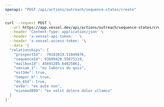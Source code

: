 ```yaml
---
openapi: "POST /api/actions/outreach/sequence-states/create"
---
```


<RequestExample>

```bash Request
curl --request POST \
  --url https://app.vessel.dev/api/actions/outreach/sequence-states/create \
  --header 'Content-Type: application/json' \
  --header 'x-vessel-api-token: ' \
  --header 'x-vessel-access-token: '\
  --data '{
  "relationships": {
    "prospectId": -70103019.51049876,
    "sequenceId": 93699420.55675119,
    "mailboxId": 45691285.64025861,
    "veniam_1": "eu laboris do quis",
    "est34e": true,
    "tempor_b": true,
    "do_65d": true,
    "ex9a": "ex aute non",
    "eiusmod899": "ex velit dolore dolor ullamco"
  }
}'
```

</RequestExample>
